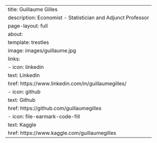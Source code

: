 ---
title: Guillaume Gilles
description: Economist - Statistician and Adjunct Professor
page-layout: full
about:
  template: trestles
  image: images/guillaume.jpg
  links:
    - icon: linkedin
      text: LinkedIn
      href: https://www.linkedin.com/in/guillaumegilles/
    - icon: github
      text: Github
      href: https://github.com/guillaumegilles
    - icon: file-earmark-code-fill
      text: Kaggle
      href: https://www.kaggle.com/guillaumegilles
---